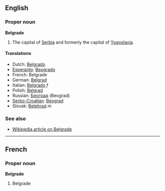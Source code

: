 ==English==
===Proper noun===
'''Belgrade'''

#The capital of [[Serbia]] and formerly the capital of [[Yugoslavia]].

====Translations====
*Dutch: [[Belgrado]]
*[[Esperanto]]: [[Beogrado]]
*French: Belgrade
*German: [[Belgrad]]
*Italian: [[Belgrado]] ''f''
*Polish: [[Belgrad]]
*Russian: [[Београд]] (Beograd)
*[[Serbo-Croatian]]: [[Beograd]]
*Slovak: [[Belehrad]] ''m''

===See also===
*[[w:Belgrade|Wikipedia article on Belgrade]]

----

==French==
===Proper noun===
'''Belgrade'''

#Belgrade